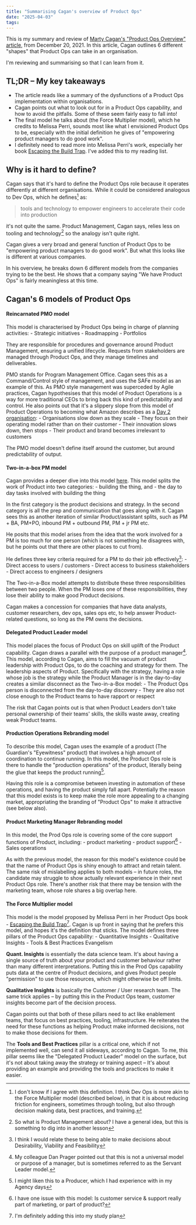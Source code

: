 ```yaml
---
title: "Summarising Cagan's overview of Product Ops"
date: "2025-04-03"
tags:
---
```

This is my summary and review of [Marty Cagan's "Product Ops Overview" article](https://www.svpg.com/product-ops-overview/), from December 20, 2021.
In this article, Cagan outlines 6 different "shapes" that Product Ops can take in an organisation.

I'm reviewing and summarising so that I can learn from it.

## TL;DR &ndash; My key takeaways
- The article reads like a summary of the dysfunctions of a Product Ops implementation within organisations.
- Cagan points out what to look out for in a Product Ops capability, and how to avoid the pitfalls. Some of these seem fairly easy to fall into!
- The final model he talks about (the Force Multiplier model), which he credits to Melissa Perri, sounds most like what I envisioned Product Ops to be, especially with the initial definition he gives of "empowering product managers to do good work".
- I definitely need to read more into Melissa Perri's work, especially her book [Escaping the Build Trap](https://www.amazon.com.au/Escaping-Build-Trap-Melissa-Perri/dp/149197379X). I've added this to my reading list.

## Why is it hard to define?

Cagan says that it's hard to define the Product Ops role because it operates differently at different organisations. While it could be considered analogous to Dev Ops, which he defines[^1] as:

> tools and technology to empower engineers to accelerate their code into production

it's not quite the same. Product Management, Cagan says, relies less on tooling and technology[^2] so the analogy isn't quite right.

Cagan gives a very broad and general function of Product Ops to be "empowering product managers to do good work". But what this looks like is different at various companies.

In his overview, he breaks down 6 different models from the companies trying to be the best. He shows that a company saying "We have Product Ops" is fairly meaningless at this time.

## Cagan's 6 models of Product Ops
#### Reincarnated PMO model
This model is characterised by Product Ops being in charge of planning activities:
	- Strategic initiatives
	- Roadmapping
	- Portfolios
	
They are responsible for procedures and governance around Product Management, ensuring a unified lifecycle. Requests from stakeholders are managed through Product Ops, and they manage timelines and deliverables.

PMO stands for Program Management Office. Cagan sees this as a Command/Control style of management, and uses the SAFe model as an example of this. As PMO style management was superceded by Agile practices, Cagan hypothesises that this model of Product Operations is a way for more traditional CEOs to bring back this kind of predictability and control.
He also points out that it's a slippery slope from this model of Product Operations to becoming what Amazon describes as a [Day 2 organisation](https://aws.amazon.com/executive-insights/content/how-amazon-defines-and-operationalizes-a-day-1-culture/):
	- Organisations slow down as they scale
	- They focus on their operating model rather than on their customer
	- Their innovation slows down, then stops
	- Their product and brand becomes irrelevant to customers

The PMO model doesn't define itself around the customer, but around predictability of output.

#### Two-in-a-box PM model
Cagan provides a deeper dive into this model [here](https://www.svpg.com/two-in-a-box-pm/). This model splits the work of Product into two categories:
	- building the thing, and
	- the day to day tasks involved with building the thing

In the first category is the product decisions and strategy. In the second category is all the prep and communication that goes along with it. Cagan sees this as another iteration of similar Product/assistant splits, such as PM + BA, PM+PO, inbound PM + outbound PM, PM + jr PM etc.

He posits that this model arises from the idea that the work involved for a PM is too much for one person (which is not something he disagrees with, but he points out that there are other places to cut from).

He defines three key criteria required for a PM to do their job effectively[^3]:
	- Direct access to users / customers
	- Direct access to business stakeholders
	- Direct access to engineers / designers

The Two-in-a-Box model attempts to distribute these three responsibilities between two people. When the PM loses one of these responsibilities, they lose their ability to make good Product decisions.

Cagan makes a concession for companies that have data analysts, customer researchers, dev ops, sales ops etc, to help answer Product-related questions, so long as the PM owns the decisions.

#### Delegated Product Leader model
This model places the focus of Product Ops on skill uplift of the Product capability. Cagan draws a parallel with the purpose of a product manager[^4].
This model, according to Cagan, aims to fill the vacuum of product leadership with Product Ops, to do the coaching and strategy for them. The leadership aspects of Product. Specifically with the strategy, having a role whose job is the strategy while the Product Manager is in the day-to-day creates a similar disconnect as the Two-in-a-Box model:
	- The Product Ops person is disconnected from the day-to-day discovery
	- They are also not close enough to the Product teams to have rapport or respect

The risk that Cagan points out is that when Product Leaders don't take personal ownership of their teams' skills, the skills waste away, creating weak Product teams.
#### Production Operations Rebranding model
To describe this model, Cagan uses the example of a product (The Guardian's "Eyewitness" product) that involves a high amount of coordination to continue running. In this model, the Product Ops role is there to handle the "production operations" of the product, literally being the glue that keeps the product running[^5].

Having this role is a compromise between investing in automation of these operations, and having the product simply fall apart. Potentially the reason that this model exists is to keep make the role more appealing to a changing market, appropriating the branding of "Product Ops" to make it attractive (see below also).
#### Product Marketing Manager Rebranding model
In this model, the Prod Ops role is covering some of the core support functions of Product, including:
	- product marketing
	- product support[^6]
	- Sales operations

As with the previous model, the reason for this model's existence could be that the name of Product Ops is shiny enough to attract and retain talent. The same risk of mislabelling applies to both models &ndash; in future roles, the candidate may struggle to show actually relevant experience in their next Product Ops role. There's another risk that there may be tension with the marketing team, whose role shares a big overlap here.

#### The Force Multiplier model
This model is the model proposed by Melissa Perri in her Product Ops book - [Escaping the Build Trap](https://www.amazon.com.au/Escaping-Build-Trap-Melissa-Perri/dp/149197379X)[^7]. Cagan is up front in saying that he prefers this model, and hopes it's the definition that sticks.
The model defines three pillars of the Product Ops capability:
	- Quantitative Insights
	- Qualitative Insights
	- Tools & Best Practices Evangelism

**Quant. Insights** is essentially the data science team. It's about having a single source of truth about your product and customer behaviour rather than many different interpretations. Putting this in the Prod Ops capability puts data at the centre of Product decisions, and gives Product people "permission" to use those resources, which might otherwise be off limits.

**Qualitative Insights** is basically the Customer / User research team. The same trick applies – by putting this in the Product Ops team, customer insights become part of the decision process.

Cagan points out that both of these pillars need to act like enablement teams, that focus on best practices, tooling, infrastructure. He reiterates the need for these functions as helping Product make informed decisions, not to make those decisions for them.

The **Tools and Best Practices** pillar is a critical one, which if not implemented well, can send it all sideways, according to Cagan. To me, this pillar seems like the "Delegated Product Leader" model on the surface, but it's not about taking away the strategy or training aspect &ndash; It's about providing an example and providing the tools and practices to make it easier.

[^1]: I don't know if I agree with this definition. I think Dev Ops is more akin to the Force Multiplier model (described below), in that it is about reducing friction for engineers, sometimes through tooling, but also through decision making data, best practices, and training.

[^2]: So what is Product Management about? I have a general idea, but this is something to dig into in another lesson

[^3]: I think I would relate these to being able to make decisions about Desirability, Viability and Feasibility

[^4]: My colleague Dan Prager pointed out that this is not a universal model or purpose of a manager, but is sometimes referred to as the Servant Leader model.

[^5]: I might liken this to a Producer, which I had experience with in my Agency days

[^6]: I have one issue with this model: Is customer service & support really part of marketing, or part of product?

[^7]: I'm definitely adding this into my study plan
